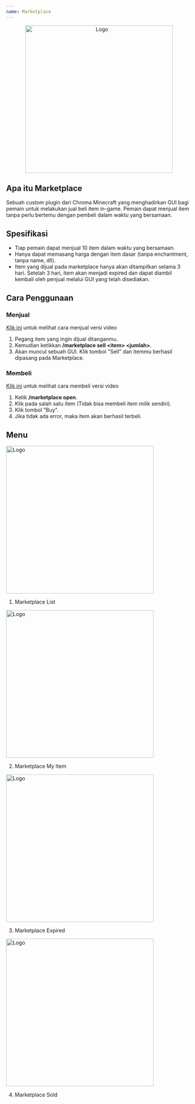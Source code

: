 ```yaml
---
name: Marketplace
---
```


<center>
  <img src="/img/marketplace-main.png" alt="Logo" width="400px" />
</center>

## Apa itu Marketplace

Sebuah custom plugin dari Chroma Minecraft yang menghadirkan GUI bagi pemain untuk melakukan jual beli item in-game. Pemain dapat menjual item tanpa perlu bertemu dengan pembeli dalam waktu yang bersamaan.

## Spesifikasi

- Tiap pemain dapat menjual 10 item dalam waktu yang bersamaan.
- Hanya dapat memasang harga dengan item dasar (tanpa enchantment, tanpa name, dll).
- Item yang dijual pada marketplace hanya akan ditampilkan selama 3 hari. Setelah 3 hari, item akan menjadi expired dan dapat diambil kembali oleh penjual melalui GUI yang telah disediakan.

## Cara Penggunaan

### Menjual

[Klik ini](https://imgur.com/gallery/b5YWxfb) untuk melihat cara menjual versi video

1. Pegang item yang ingin dijual ditanganmu.
2. Kemudian ketikkan **/marketplace sell <item\> <jumlah\>**.
3. Akan muncul sebuah GUI. Klik tombol "Sell" dan itemmu berhasil dipasang pada Marketplace.

### Membeli

[Klik ini](https://imgur.com/gallery/Z89mfk9) untuk melihat cara membeli versi video

1. Ketik **/marketplace open**.
2. Klik pada salah satu item (Tidak bisa membeli item milik sendiri).
3. Klik tombol "Buy".
4. Jika tidak ada error, maka item akan berhasil terbeli.

## Menu

<img src="/img/marketplace-main.png" alt="Logo" width="400px" />

1. Marketplace List

<img src="/img/marketplace-my-item-listed.png" alt="Logo" width="400px" />

2. Marketplace My Item

<img src="/img/marketplace-my-item-expired.png" alt="Logo" width="400px" />

3. Marketplace Expired

<img src="/img/marketplace-my-item-sold.png" alt="Logo" width="400px" />

4. Marketplace Sold
